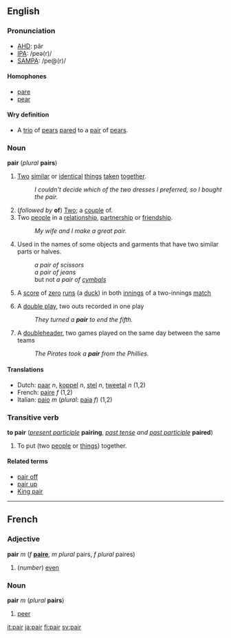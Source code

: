==English==
===Pronunciation===
*[[w:AHD|AHD]]: pâr
*[[w:IPA|IPA]]: /peə(r)/
*[[w:SAMPA|SAMPA]]: /pe@(r)/

====Homophones====
*[[pare]]
*[[pear]]
==== Wry definition ====
* A [[trio]] of [[pear]]s [[pare]]d to a [[pair]] of [[pear]]s.

=== Noun ===
'''pair''' (''plural'' '''pairs''')

#[[Two]] [[similar]] or [[identical]] [[thing]]s [[taken]] [[together]].
#:''I couldn't decide which of the two dresses I preferred, so I bought the pair.''
#(''followed by'' '''of''') [[Two]]; a [[couple]] of.
#Two [[people]] in a [[relationship]], [[partnership]] or [[friendship]].
#:''My wife and I make a great pair.''
#Used in the names of some objects and garments that have two similar parts or halves.
#:''a pair of scissors''
#:''a pair of jeans''
#: but not ''a pair of [[cymbals]]''
#{{cricket}} A [[score]] of [[zero]] [[run]]s (a [[duck]]) in both [[innings]] of a two-innings [[match]]
#{{baseball}} A [[double play]], two outs recorded in one play
#: ''They turned a '''pair''' to end the fifth.''
#{{baseball}} A [[doubleheader]], two games played on the same day between the same teams
#: ''The Pirates took a '''pair''' from the Phillies.''


==== Translations ====
*Dutch: [[paar]] ''n'', [[koppel]] ''n'', [[stel]] ''n'', [[tweetal]] ''n'' (1,2)
*French: [[paire]] ''f'' (1,2)
*Italian: [[paio]] ''m'' (''plural'': [[paia]] ''f'') (1,2)

===Transitive verb===
'''to pair''' (''[[present participle]]'' '''pairing''', ''[[past tense]] and [[past participle]]'' '''paired''')

# To put (two [[people]] or [[things]]) together.
<!-- this is "pair off": # To find a partner for. -->
<!-- this is "pair off": # To separate a [[group]] into sets of two.-->

====Related terms====
*[[pair off]]
*[[pair up]]
*[[King pair]]
----
==French==
===Adjective===
'''pair''' ''m'' (''f'' '''[[paire]]''', ''m plural'' pairs, ''f plural'' paires)

#(''number'') [[even]]

===Noun===
'''pair''' ''m'' (''plural'' '''pairs''')

#[[peer]]

[[it:pair]]
[[ja:pair]]
[[fi:pair]]
[[sv:pair]]